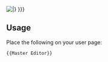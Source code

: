 [[File:MasterEditor.jpg|{{{size|frame}}}|{{{caption|This user is a '''[[Service awards#Master_Editor|Master Editor]]''' and is entitled to display this '''Service Badge'''.<br>Edits: {{Special:Editcount/{{PAGENAME}}}} }}}]]<noinclude>

{{clear}}
==Usage==
Place the following on your user page:
<pre>{{Master Editor}}</pre>
</noinclude>